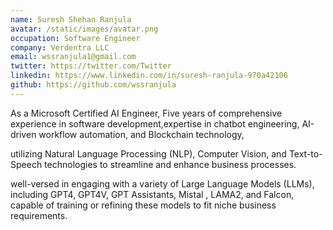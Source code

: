 ```yaml
---
name: Suresh Shehan Ranjula
avatar: /static/images/avatar.png
occupation: Software Engineer 
company: Verdentra LLC
email: wssranjula1@gmail.com
twitter: https://twitter.com/Twitter
linkedin: https://www.linkedin.com/in/suresh-ranjula-970a42106
github: https://github.com/wssranjula
---
```


As a Microsoft Certified AI Engineer, Five years of comprehensive experience in software development,expertise in chatbot engineering, AI-driven workflow automation, and Blockchain technology,

utilizing Natural Language Processing (NLP), Computer Vision, and Text-to-Speech technologies to streamline and enhance business processes. 

well-versed in engaging with a variety of Large Language Models (LLMs), including GPT4, GPT4V, GPT Assistants, Mistal , LAMA2, and Falcon, capable of training or refining these models to fit niche business requirements.
 
